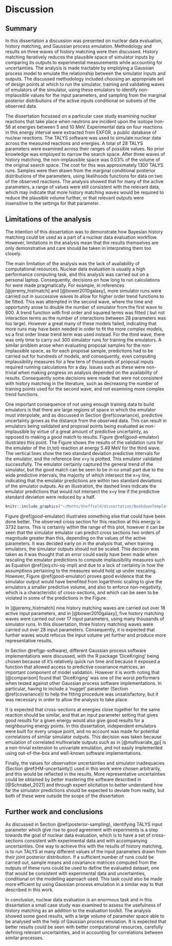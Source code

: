# Discussion {#Discussion}

## Summary

In this dissertation a discussion was presented on nuclear data evaluation, history matching, and Gaussian process emulation. Methodology and results on three waves of history matching were then discussed. History matching iteratively reduces the plausible space of simulator inputs by comparing its outputs to experimental measurements while accounting for uncertainties. The analysis is made tractable by employing a Gaussian process model to emulate the relationship between the simulator inputs and outputs. The discussed methodology included choosing an appropriate set of design points at which to run the simulator, training and validating waves of emulators of the simulator, using these emulators to identify non-implausible values for the input parameters, and sampling from the marginal posterior distributions of the active inputs conditional on subsets of the observed data. 

The dissertation focussed on a particular case study examining nuclear reactions that take place when neutrons are incident upon the isotope Iron-56 at energies between 5 and 10 MeV. Experimental data on four reactions in this energy interval were extracted from EXFOR, a public database of nuclear reactions. The TALYS software was used to simulate nuclear data across the measured reactions and energies. A total of 28 TALYS parameters were examined across their ranges of possible values. No prior knowledge was employed to narrow the search space. After three waves of history matching, the non-implausible space was 0.03% of the volume of the original search space. The cost for this was approximately 1300 TALYS runs. Samples were then drawn from the marginal conditional posterior distributions of the parameters, using likelihoods functions for data on two of the observed reactions. The analysis showed that for many of the active parameters, a range of values were still consistent with the relevant data, which may indicate that more history matching waves would be required to reduce the plausible volume further, or that relevant outputs were insensitive to the settings for that parameter.


## Limitations of the analysis {#limits}

The intention of this dissertation was to demonstrate how Bayesian history matching could be used as a part of a nuclear data evaluation workflow. However, limitations in the analysis mean that the results themselves are only demonstrative and care should be taken in interpreting them too closely.

The main limitation of the analysis was the lack of availability of computational resources. Nuclear data evaluation is usually a high performance computing task, and this analysis was carried out on a personal laptop. Consequently, decisions on how long to run calculations for were made pragmatically. For example, in references [@jeremy_histmatch] and [@bower2010galaxy], more simulator runs were carried out in successive waves to allow for higher order trend functions to be fitted. This was attempted in the second wave, where the time and opportunity arose to double the number of simulator from the first wave to 600. A trend function with first order and squared terms was fitted ( but not interaction terms as the number of interactions between 28 parameters was too large). However a great many of these models failed, indicating that more runs may have been needed in order to fit the more complex models, so a first order linear trend term was used instead. For the third wave, there was only time to carry out 300 simulator runs for training the emulators. A similar problem arose when evaluating proposal samples for the non-implausible space, as for each proposal sample, predictions had to be carried out for hundreds of models, and consequently, even computing implausibility measures for a few tens of thousands of proposal inputs required running calculations for a day. Issues such as these were non-trivial when making progress on analysis depended on the availability of results. Consequently some decisions were made that were not consistent with history matching in the literature, such as decreasing the number of training points used for the second wave, and not examining more complex trend functions. 

One important consequence of not using enough training data to build emulators is that there are large regions of space in which the emulator must interpolate, and as discussed in Section \@ref(covariance), predictive uncertainty grows as the distance from the observed data. This can result in emulators being validated and proposal points being evaluated as non-implausible by virtue of a great amount of predictive uncertainty, as opposed to making a good match to results. Figure \@ref(good-emulator) illustrates this point. The Figure shows the results of the validation runs for the emulator of the (n,tot) reaction at energy 5.49 MeV for the third wave. The vertical lines show the two standard deviation predictive intervals for the emulator, and the reference line x=y is plotted. This emulator validated successfully. The emulator certainly captured the general trend of the simulator, but the good match can be seen to be in no small part due to the wide predictive intervals, the majority of which intersect the x=y line, indicating that the emulator predictions are within two standard deviations of the simulator outputs. As an illustration, the dashed lines indicate the emulator predictions that would not intersect the x=y line if the predictive standard deviation were reduced by a half. 

```r
knitr::include_graphics("~/Maths/Sheffield/dissertation/BookdownTemplate/Dissertation/figures/good_emulator2.pdf")
```

Figure \@ref(good-emulator) illustrates something else that could have been done better. The observed cross section for this reaction at this energy is 3732 barns. This is certainly within the range of this plot, however it can be seen that the simulator emulator can predict cross sections two orders of magnitude greater than this, depending on the values of the active parameters. It was decided early on in the analysis that, when training emulators, the simulator outputs should not be scaled. This decision was taken as it was thought that an error could easily have been made when rescaling the emulator predictions to compute implausibility measures such as Equation \@ref((eq:chi-sq-impl) and due to a lack of certainty in how the assumptions pertaining to the measures would hold up under rescaling. However, Figure \@ref(good-emulator) proves good evidence that the simulator output would have benefited from logarithmic scaling to give the emulators a smaller predictive volume, and also to enforce non-negativity, which is a characteristic of cross-sections, and which can be seen to be violated in some of the predictions in the Figure.

In [@jeremy_histmatch] nine history matching waves are carried out over 18 active input parameters, and in [@bower2010galaxy], five history matching waves were carried out over 17 input parameters, using many thousands of simulator runs. In this dissertation, three history matching waves were carried out over 28 input parameters. Consequently, it is expected that further waves would refocus the input volume yet further and produce more representative results.

In Section \@ref(gp-software), different Gaussian process software implementations were discussed, with the R package 'DiceKriging' being chosen because of it's relatively quick run time and because it exposed a function that allowed access to predictive covariance matrices, an important component of model validation. However it is worth noting that [@comparison] found that 'DiceKriging' was one of the worst performers when tested against other Gaussian process software implementations. In particular, having to include a 'nugget' parameter (Section \@ref(covariance)) to help the fitting procedure was unsatisfactory, but it was necessary in order to allow the analysis to take place.

It is expected that cross-sections at energies close together for the same reaction should be similar, and that an input parameter setting that gives good results for a given energy would also give good results for a neighbouring energy points. In this dissertation, independent emulators were built for every unique point, and no account was made for potential correlations of similar simulator outputs. This decision was taken because emulation of correlated multivariate outputs such as in [@multivariate_gp] is a non-trivial extension to univariate emulation, and not easily implemented using out-of-the-box and well-known software implementations.

Finally, the values for observation uncertainties and simulator inadequacies (Section \@ref(HM-uncertainty)) used in this work were chosen arbitrarily, and this would be reflected in the results. More representative uncertainties could be obtained by better mastering the software described in [@Schnabel_2021] and through expert elicitation to better understand how far the simulator predictions should be expected to deviate from reality, but both of these were outside the scope of the dissertation.


## Further work and conclusions

As discussed in Section \@ref(posterior-sampling), identifying TALYS input parameter which give rise to good agreement with experiments is a step towards the goal of nuclear data evaluation, which is to have a set of cross-sections consistent with experimental data and with accompanying uncertainties. One way to achieve this with the results of history matching, is to run TALYS at many different values of the input parameters drawn from their joint posterior distribution. If a sufficient number of runs could be carried out, sample means and covariance matrices computed from the outputs of these runs could be used to define the evaluated dataset, one that would be consistent with experimental data and uncertainties, conditional on the modelling approach used. This task could also be made more efficient by using Gaussian process emulation in a similar way to that described in this work.

In conclusion, nuclear data evaluation is an enormous task and in this dissertation a small case study was examined to assess the usefulness of history matching as an addition to the evaluation toolkit. The analysis showed some good results, with a large volume of parameter space able to be analysed with the help of Gaussian process emulation. It is expected that better results could be seen with better computational resources, carefully defining relevant uncertainties, and in accounting for correlations between similar processes.
